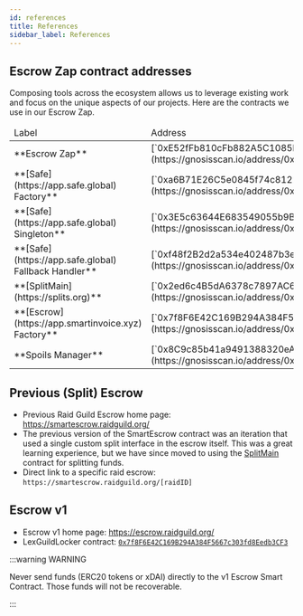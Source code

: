 ```yaml
---
id: references
title: References
sidebar_label: References
---
```


## Escrow Zap contract addresses

Composing tools across the ecosystem allows us to leverage existing work and focus on the unique aspects of our projects. Here are the contracts we use in our Escrow Zap.

<table>
    <thead style={{ backgroundColor: "#a6b1e1", color: 'black', fontWeight: 800 }}>
        <td>Label</td>
        <td>Address</td>
    </thead>
    <tr>
        <td>**Escrow Zap**</td>
        <td>[`0xE52fFb810cFb882A5C1085b9c01F189cD356a9B4`](https://gnosisscan.io/address/0xE52fFb810cFb882A5C1085b9c01F189cD356a9B4/contract#readContract)</td>
    </tr>
    <tr>
        <td>**[Safe](https://app.safe.global) Factory**</td>
        <td>[`0xa6B71E26C5e0845f74c812102Ca7114b6a896AB2`](https://gnosisscan.io/address/0xa6B71E26C5e0845f74c812102Ca7114b6a896AB2/contract#readContract)</td>
    </tr>
    <tr>
        <td>**[Safe](https://app.safe.global) Singleton**</td>
        <td>[`0x3E5c63644E683549055b9Be8653de26E0B4CD36E`](https://gnosisscan.io/address/0x3E5c63644E683549055b9Be8653de26E0B4CD36E/contract#readContract)</td>
    </tr>
    <tr>
        <td>**[Safe](https://app.safe.global) Fallback Handler**</td>
        <td>[`0xf48f2B2d2a534e402487b3ee7C18c33Aec0Fe5e4`](https://gnosisscan.io/address/0xf48f2B2d2a534e402487b3ee7C18c33Aec0Fe5e4/contract#readContract)</td>
    </tr>
    <tr>
        <td>**[SplitMain](https://splits.org)**</td>
        <td>[`0x2ed6c4B5dA6378c7897AC67Ba9e43102Feb694EE`](https://gnosisscan.io/address/0x2ed6c4B5dA6378c7897AC67Ba9e43102Feb694EE/contract#readContract)</td>
    </tr>
    <tr>
        <td>**[Escrow](https://app.smartinvoice.xyz) Factory**</td>
        <td>[`0x7f8F6E42C169B294A384F5667c303fd8Eedb3CF3`](https://gnosisscan.io/address/0x7f8F6E42C169B294A384F5667c303fd8Eedb3CF3/contracts#readContract)</td>
    </tr>
    <tr>
        <td>**Spoils Manager**</td>
        <td>[`0x8C9c85b41a9491388320eA27d74A037D93d07C0F`](https://gnosisscan.io/address/0x8C9c85b41a9491388320eA27d74A037D93d07C0F/contract#readContract)</td>
    </tr>
</table>

## Previous (Split) Escrow

- Previous Raid Guild Escrow home page: https://smartescrow.raidguild.org/
- The previous version of the SmartEscrow contract was an iteration that used a single custom split interface in the escrow itself. This was a great learning experience, but we have since moved to using the [SplitMain](https://splits.org) contract for splitting funds.
- Direct link to a specific raid escrow: `https://smartescrow.raidguild.org/[raidID]`

## Escrow v1

- Escrow v1 home page: https://escrow.raidguild.org/
- LexGuildLocker contract: [`0x7f8F6E42C169B294A384F5667c303fd8Eedb3CF3`](https://blockscout.com/poa/xdai/address/0x7f8F6E42C169B294A384F5667c303fd8Eedb3CF3/contracts)

:::warning WARNING

Never send funds (ERC20 tokens or xDAI) directly to the v1 Escrow Smart Contract. Those funds will not be recoverable.

:::
